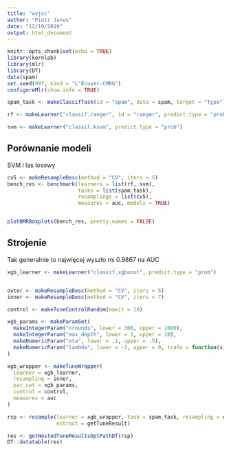 ```yaml
---
title: "wyjsc"
author: "Piotr Janus"
date: "12/19/2019"
output: html_document
---
```


```r
knitr::opts_chunk$set(echo = TRUE)
library(kernlab)
library(mlr)
library(DT)
data(spam)
set.seed(997, kind = "L'Ecuyer-CMRG")
configureMlr(show.info = TRUE)

```

```r

spam_task <- makeClassifTask(id = "spam", data = spam, target = "type")

```

```r

rf <- makeLearner("classif.ranger", id = "ranger", predict.type = "prob")

svm <- makeLearner("classif.ksvm", predict.type = "prob")

```

## Porównanie modeli

SVM i las losowy

```r

cv5 <- makeResampleDesc(method = "CV", iters = 5)
bench_res <- benchmark(learners = list(rf, svm),
                       tasks = list(spam_task), 
                       resamplings = list(cv5),
                       measures = auc, models = TRUE)


plotBMRBoxplots(bench_res, pretty.names = FALSE)
```

## Strojenie

Tak generalnie to najwięcej wyszło mi 0.9867 na AUC

```r

xgb_learner <- makeLearner("classif.xgboost", predict.type = "prob")


outer <- makeResampleDesc(method = "CV", iters = 5)
inner <- makeResampleDesc(method = "CV", iters = 7)

control <- makeTuneControlRandom(maxit = 10)

xgb_params <- makeParamSet(
  makeIntegerParam("nrounds", lower = 300, upper = 1000),
  makeIntegerParam("max_depth", lower = 1, upper = 10),
  makeNumericParam("eta", lower = .1, upper = .5),
  makeNumericParam("lambda", lower = -1, upper = 0, trafo = function(x) 10^x)
)

xgb_wrapper <- makeTuneWrapper(
  learner = xgb_learner,
  resampling = inner,
  par.set = xgb_params,
  control = control,
  measures = auc
)

rsp <- resample(learner = xgb_wrapper, task = spam_task, resampling = outer, measures = auc,
                extract = getTuneResult)

res <- getNestedTuneResultsOptPathDf(rsp)
DT::datatable(res)
```
